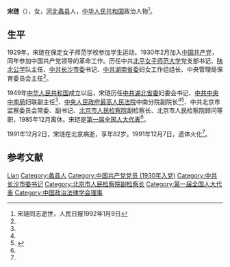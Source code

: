 {{Otheruses|other=名为宋琏的其他人物|宋琏}}

'''宋琏'''（{{bd|1909年||1991年|12月2日}}），女，[[河北省|河北]][[蠡县|蠡县]]人，[[中华人民共和国|中华人民共和国]]政治人物<ref name=shishi>宋琏同志逝世，人民日报1992年1月9日</ref>。

== 生平 ==
1929年，宋琏在保定女子师范学校参加学生运动。1930年2月加入[[中国共产党|中国共产党]]，同年参加中国共产党领导的革命工作。历任中共[[北平女子师范大学|北平女子师范大学]]党支部书记、[[陕北公学|陕北公学]]队主任、[[中共长沙市委|中共长沙市委]]书记、[[中共湖南省委|中共湖南省委]]妇女工作组组长、中央管理局保育委员会主任<ref name=shishi/>。

1949年[[中华人民共和国|中华人民共和国]]成立以后，宋琏历任[[中共湖北省委|中共湖北省委]]妇委会书记、[[中共中央中南局|中共中央中南局]]妇联副主任<ref name=shishi/>、[[中央人民政府最高人民法院|中央人民政府最高人民法院]]中南分院副院长<ref name=shishi/><ref name=daqufenyuan>{{Cite web |url = http://www.hybsl.cn/beijingcankao/beijingfenxi/2015-01-27/50584.html |title = 何帆：最高人民法院大区分院往事 |author =  |date = 2015-01-27 |publisher = 胡耀邦史料信息网 |language =  |accessdate =  |quote =  |archive-date = 2017-04-10 |archive-url = https://web.archive.org/web/20170410050640/http://www.hybsl.cn/beijingcankao/beijingfenxi/2015-01-27/50584.html |dead-url = no }}</ref>、中共北京市监察委员会常委、副书记、[[北京市人民检察院|北京市人民检察院]]副检察长、北京市人民检察院顾问等职，1985年12月离休。宋琏是[[第一届全国人大代表|第一届全国人大代表]]<ref name=shishi/>。

1991年12月2日，宋琏在北京病逝，享年82岁。1991年12月7日，遗体火化<ref name=shishi/>。 

== 参考文献 ==
{{Reflist|2}}

{{Navboxes 
| title  = 宋琏在[[中国政治法律学会|中国政治法律学会]]的职务
| list1  =
{{中国政治法律学会第三届理事会}}
{{中国政治法律学会第四届理事会}}
}}

{{Authority control}}
{{DEFAULTSORT:Song宋}}
[[Category:宋姓|Lian]]
[[Category:蠡县人|Category:蠡县人]]
[[Category:中国共产党党员_(1930年入党)|Category:中国共产党党员 (1930年入党)]]
[[Category:中共长沙市委书记|Category:中共长沙市委书记]]
[[Category:北京市人民检察院副检察长|Category:北京市人民检察院副检察长]]
[[Category:第一届全国人大代表|Category:第一届全国人大代表]]
[[Category:中国政治法律学会理事|Category:中国政治法律学会理事]]
